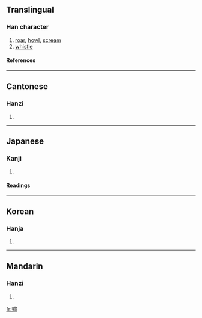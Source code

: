 {{see|啸|嘨}}

==Translingual==
===Han character===
{{Han char|rn=30|rad=口|as=12|sn=15|four=6502<sub>7</sub>|canj=口中X (RLX)}}
# [[roar]], [[howl]], [[scream]]
# [[whistle]]
====References====
{{Han ref|kx=0206.320|dkj=04246|dj=0429.310|hdz=10694.110|uh=562F|ud=22063|bh=BC53|bd=48211}}
----
==Cantonese==
===Hanzi===
{{yue-hanzi|jyut=|y=siu3}}
# {{defn|Cantonese}}
----
==Japanese==
===Kanji===
{{ja-kanji|grade=|rs=口12}}
# {{defn|Japanese}} 
====Readings====
{{ja-readings|on=[[しょう]] (shō), [[しつ]] (shitsu)|kun=[[うそぶく]] (usobuku)}}
----
==Korean==
===Hanja===
{{ko-hanja|hangeul=소|rv=so|mr=so}}
# {{defn|Korean}}
----
==Mandarin==
===Hanzi===
{{cmn-hanzi|sim=啸|pin=[[xiào]] (xiao4)|wg=hsiao<sup>4</sup>}}
# {{defn|Mandarin}}

[[fr:嘯]]